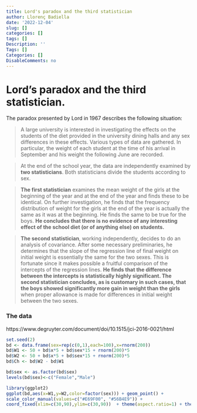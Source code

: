 ```yaml
---
title: Lord's paradox and the third statistician
author: Llorenç Badiella
date: '2022-12-04'
slug: []
categories: []
tags: []
Description: ''
Tags: []
Categories: []
DisableComments: no
---
```




# Lord's paradox and the third statistician.


The paradox presented by Lord in 1967 describes the following situation:

> A large university is interested in investigating the effects on the students of the diet provided in the university dining halls and any sex differences in these effects. Various types of data are gathered. In particular, the weight of each student at the time of his arrival in September and his weight the following June are recorded. 

> At the end of the school year, the data are independently examined by **two statisticians**. Both statisticians divide the students according to sex.

> **The first statistician** examines the mean weight of the girls at the beginning of the year and at the end of the year and finds these to be identical. On further investigation, he finds that the frequency distribution of weight for the girls at the end of the year is actually the same as it was at the beginning. He finds the same to be true for the boys.  **He concludes that there is no evidence of any interesting effect of the school diet (or of anything else) on students.** 

> **The second statistician**, working independently, decides to do an analysis of covariance. After some necessary preliminaries, he determines that the slope of the regression line of final weight on initial weight is essentially the same for the two sexes. This is fortunate since it makes possible a fruitful comparison of the intercepts of the regression lines. **He finds that the difference between the intercepts is statistically highly significant. The second statistician concludes, as is customary in such cases, that the boys showed significantly more gain in weight than the girls** when proper allowance is made for differences in initial weight between the two sexes. 




### The data

https://www.degruyter.com/document/doi/10.1515/jci-2016-0021/html


```r
set.seed(2)
bd <- data.frame(sex=rep(c(0,1),each=100),x=rnorm(200))
bd$W1 <- 50 + bd$x*5 + bd$sex*15 + rnorm(200)*5
bd$W2 <- 50 + bd$x*5 + bd$sex*15 + rnorm(200)*5
bd$Ch <- bd$W2 - bd$W1

bd$sex <- as.factor(bd$sex)
levels(bd$sex)<-c("Female","Male")

library(ggplot2)
ggplot(bd,aes(x=W1,y=W2,color=factor(sex))) + geom_point() +
scale_color_manual(values=c("#E69F00", "#56B4E9")) +
coord_fixed(xlim=c(30,90),ylim=c(30,90))  + theme(aspect.ratio=1) + theme_bw() + labs(x="Weight June",y="Weight September",color="Sex")
```

